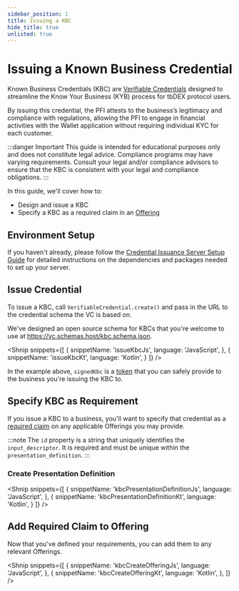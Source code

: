 ```yaml
---
sidebar_position: 1
title: Issuing a KBC
hide_title: true
unlisted: true
---
```


<LanguageSwitcher languages="JavaScript, Kotlin" />

# Issuing a Known Business Credential

Known Business Credentials (KBC) are [Verifiable Credentials](/docs/web5/verifiable-credentials/what-are-vcs) designed to streamline the Know Your Business (KYB) process for tbDEX protocol users. 

By issuing this credential, the PFI attests to the business’s legitimacy and compliance with regulations, allowing the PFI to engage in financial activities with the Wallet application without requiring individual KYC for each customer.

:::danger Important
This guide is intended for educational purposes only and does not constitute legal advice. Compliance programs may have varying requirements. Consult your legal and/or compliance advisors to ensure that the KBC is consistent with your legal and compliance obligations.
:::

In this guide, we'll cover how to:
- Design and issue a KBC
- Specify a KBC as a required claim in an [Offering](https://developer.tbd.website/docs/tbdex/pfi/creating-offerings)

## Environment Setup

If you haven't already, please follow the [Credential Issuance Server Setup Guide](/docs/tbdex/issuer/vc-serverSetup) for detailed instructions on the dependencies and packages needed to set up your server.

## Issue Credential

To issue a KBC, call `VerifiableCredential.create()` and pass in the URL to the credential schema the VC is based on. 

We've designed an open source schema for KBCs that you're welcome to use at https://vc.schemas.host/kbc.schema.json.

<Shnip
  snippets={[
    {
      snippetName: 'issueKbcJs',
      language: 'JavaScript',
    },
    {
      snippetName: 'issueKbcKt',
      language: 'Kotlin',
    }
  ]}
/>

In the example above, `signedKbc` is a [token](/docs/web5/verifiable-credentials/jwt-to-vc#what-is-a-jwt) that you can safely provide to the business you're issuing the KBC to.

## Specify KBC as Requirement

If you issue a KBC to a business, you'll want to specify that credential as a [required claim](/docs/tbdex/pfi/creating-offerings#required-claims) on any applicable Offerings you may provide. 

:::note
The `id` property is a string that uniquely identifies the `input_descriptor`. It is required and must be unique within the `presentation_definition`.
:::

### Create Presentation Definition

<Shnip
  snippets={[
    {
      snippetName: 'kbcPresentationDefinitionJs',
      language: 'JavaScript',
    },
    {
      snippetName: 'kbcPresentationDefinitionKt',
      language: 'Kotlin',
    }
  ]}
/>

## Add Required Claim to Offering

Now that you've defined your requirements, you can add them to any relevant Offerings.

<Shnip
  snippets={[
    {
      snippetName: 'kbcCreateOfferingJs',
      language: 'JavaScript',
    },
        {
      snippetName: 'kbcCreateOfferingKt',
      language: 'Kotlin',
    },
  ]}
/>